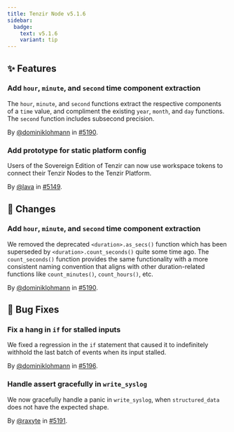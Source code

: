 ```yaml
---
title: Tenzir Node v5.1.6
sidebar:
  badge:
    text: v5.1.6
    variant: tip
---
```


## ✨ Features

### Add `hour`, `minute`, and `second` time component extraction

The `hour`, `minute`, and `second` functions extract the respective components
of a `time` value, and compliment the existing `year`, `month`, and `day`
functions. The `second` function includes subsecond precision.

By [@dominiklohmann](https://github.com/dominiklohmann) in [#5190](https://github.com/tenzir/tenzir/pull/5190).

### Add prototype for static platform config

Users of the Sovereign Edition of Tenzir can now use
workspace tokens to connect their Tenzir Nodes to the
Tenzir Platform.

By [@lava](https://github.com/lava) in [#5149](https://github.com/tenzir/tenzir/pull/5149).

## 🔄 Changes

### Add `hour`, `minute`, and `second` time component extraction

We removed the deprecated `<duration>.as_secs()` function which has been
superseded by `<duration>.count_seconds()` quite some time ago. The
`count_seconds()` function provides the same functionality with a more
consistent naming convention that aligns with other duration-related functions
like `count_minutes()`, `count_hours()`, etc.

By [@dominiklohmann](https://github.com/dominiklohmann) in [#5190](https://github.com/tenzir/tenzir/pull/5190).

## 🐛 Bug Fixes

### Fix a hang in `if` for stalled inputs

We fixed a regression in the `if` statement that caused it to indefinitely
withhold the last batch of events when its input stalled.

By [@dominiklohmann](https://github.com/dominiklohmann) in [#5196](https://github.com/tenzir/tenzir/pull/5196).

### Handle assert gracefully in `write_syslog`

We now gracefully handle a panic in `write_syslog`, when `structured_data` does
not have the expected shape.

By [@raxyte](https://github.com/raxyte) in [#5191](https://github.com/tenzir/tenzir/pull/5191).
